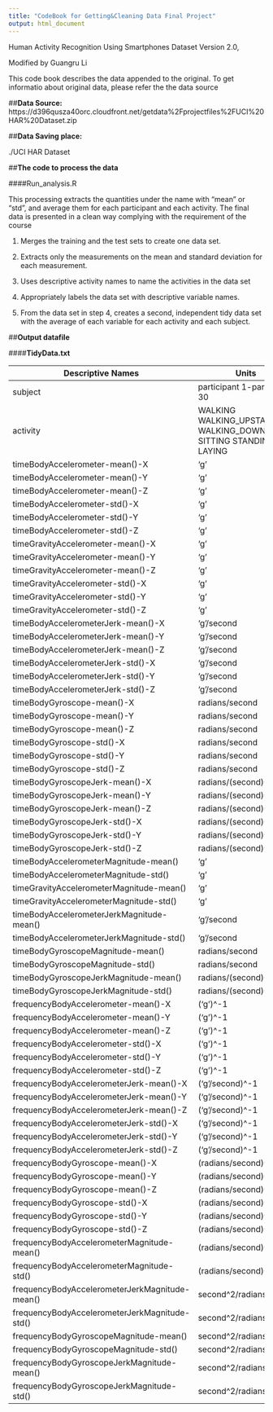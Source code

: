 ---
title: "CodeBook for Getting&Cleaning Data Final Project"
output: html_document
---
Human Activity Recognition Using Smartphones Dataset
Version 2.0, 

Modified by Guangru Li

This code book describes the data appended to the original. 
To get informatio about original data, please refer the the data source

##**Data Source:**
https://d396qusza40orc.cloudfront.net/getdata%2Fprojectfiles%2FUCI%20HAR%20Dataset.zip


##**Data Saving place:**

./UCI HAR Dataset


##**The code to process the data**

####Run_analysis.R

This processing extracts the quantities under the name with "mean" or "std", 
and average them for each participant and each activity. 
The final data is presented in a clean way complying with the requirement of the course

1. Merges the training and the test sets to create one data set.

2. Extracts only the measurements on the mean and standard deviation for each measurement.

3. Uses descriptive activity names to name the activities in the data set

4. Appropriately labels the data set with descriptive variable names.

5. From the data set in step 4, creates a second, independent tidy data set with the average of each variable for each activity and each subject.


##**Output datafile**

####**TidyData.txt**


Descriptive Names | Units
------------- | -------------
subject | participant 1-participant 30
activity | WALKING WALKING_UPSTAIRS WALKING_DOWNSTAIRS SITTING STANDING LAYING 
timeBodyAccelerometer-mean()-X | 'g'
timeBodyAccelerometer-mean()-Y | 'g'
timeBodyAccelerometer-mean()-Z | 'g'
timeBodyAccelerometer-std()-X | 'g'
timeBodyAccelerometer-std()-Y | 'g'
timeBodyAccelerometer-std()-Z | 'g'
timeGravityAccelerometer-mean()-X | 'g'
timeGravityAccelerometer-mean()-Y | 'g'
timeGravityAccelerometer-mean()-Z | 'g'
timeGravityAccelerometer-std()-X | 'g'
timeGravityAccelerometer-std()-Y | 'g'
timeGravityAccelerometer-std()-Z | 'g'
timeBodyAccelerometerJerk-mean()-X | 'g'/second
timeBodyAccelerometerJerk-mean()-Y | 'g'/second
timeBodyAccelerometerJerk-mean()-Z | 'g'/second
timeBodyAccelerometerJerk-std()-X | 'g'/second
timeBodyAccelerometerJerk-std()-Y | 'g'/second
timeBodyAccelerometerJerk-std()-Z | 'g'/second
timeBodyGyroscope-mean()-X |  radians/second
timeBodyGyroscope-mean()-Y |  radians/second
timeBodyGyroscope-mean()-Z | radians/second
timeBodyGyroscope-std()-X | radians/second
timeBodyGyroscope-std()-Y | radians/second
timeBodyGyroscope-std()-Z | radians/second
timeBodyGyroscopeJerk-mean()-X | radians/(second)^2
timeBodyGyroscopeJerk-mean()-Y | radians/(second)^2
timeBodyGyroscopeJerk-mean()-Z | radians/(second)^2
timeBodyGyroscopeJerk-std()-X | radians/(second)^2
timeBodyGyroscopeJerk-std()-Y | radians/(second)^2
timeBodyGyroscopeJerk-std()-Z | radians/(second)^2
timeBodyAccelerometerMagnitude-mean() |  'g'
timeBodyAccelerometerMagnitude-std() |   'g'
timeGravityAccelerometerMagnitude-mean() | 'g'
timeGravityAccelerometerMagnitude-std() | 'g'
timeBodyAccelerometerJerkMagnitude-mean() | 'g'/second
timeBodyAccelerometerJerkMagnitude-std() | 'g'/second
timeBodyGyroscopeMagnitude-mean() | radians/second
timeBodyGyroscopeMagnitude-std() | radians/second
timeBodyGyroscopeJerkMagnitude-mean() | radians/(second)^2
timeBodyGyroscopeJerkMagnitude-std() | radians/(second)^2
frequencyBodyAccelerometer-mean()-X | ('g')^-1
frequencyBodyAccelerometer-mean()-Y | ('g')^-1
frequencyBodyAccelerometer-mean()-Z | ('g')^-1
frequencyBodyAccelerometer-std()-X | ('g')^-1
frequencyBodyAccelerometer-std()-Y | ('g')^-1
frequencyBodyAccelerometer-std()-Z | ('g')^-1
frequencyBodyAccelerometerJerk-mean()-X | ('g'/second)^-1
frequencyBodyAccelerometerJerk-mean()-Y | ('g'/second)^-1
frequencyBodyAccelerometerJerk-mean()-Z | ('g'/second)^-1
frequencyBodyAccelerometerJerk-std()-X | ('g'/second)^-1
frequencyBodyAccelerometerJerk-std()-Y | ('g'/second)^-1
frequencyBodyAccelerometerJerk-std()-Z | ('g'/second)^-1
frequencyBodyGyroscope-mean()-X | (radians/second)^-1
frequencyBodyGyroscope-mean()-Y | (radians/second)^-1
frequencyBodyGyroscope-mean()-Z | (radians/second)^-1
frequencyBodyGyroscope-std()-X | (radians/second)^-1
frequencyBodyGyroscope-std()-Y | (radians/second)^-1
frequencyBodyGyroscope-std()-Z | (radians/second)^-1
frequencyBodyAccelerometerMagnitude-mean() | (radians/second)^-1
frequencyBodyAccelerometerMagnitude-std() | (radians/second)^-1
frequencyBodyAccelerometerJerkMagnitude-mean() | second^2/radians
frequencyBodyAccelerometerJerkMagnitude-std() | second^2/radians
frequencyBodyGyroscopeMagnitude-mean() | second^2/radians
frequencyBodyGyroscopeMagnitude-std() | second^2/radians
frequencyBodyGyroscopeJerkMagnitude-mean() | second^2/radians
frequencyBodyGyroscopeJerkMagnitude-std() | second^2/radians
